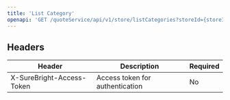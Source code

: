 ```yaml
---
title: 'List Category'
openapi: 'GET /quoteService/api/v1/store/listCategories?storeId={storeId}&country={country}'
---
```



## Headers

| Header | Description | Required |
|--------|-------------|----------|
| X-SureBright-Access-Token | Access token for authentication | No |


